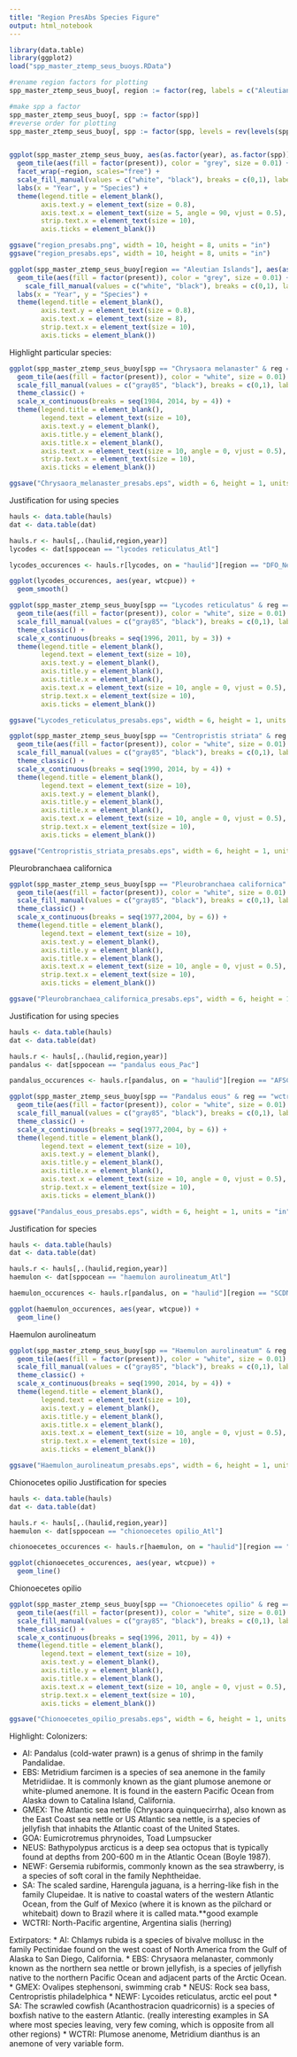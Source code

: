 ```yaml
---
title: "Region PresAbs Species Figure"
output: html_notebook
---
```


```r
library(data.table)
library(ggplot2)
load("spp_master_ztemp_seus_buoys.RData")
```

```r
#rename region factors for plotting
spp_master_ztemp_seus_buoy[, region := factor(reg, labels = c("Aleutian Islands", "Eastern Bering Sea", "Gulf of Mexico", "Gulf of Alaska", "Northeast US", "Newfoundland","Southeast US","Scotian Shelf" ,"West Coast Triennial"))]

#make spp a factor
spp_master_ztemp_seus_buoy[, spp := factor(spp)]
#reverse order for plotting
spp_master_ztemp_seus_buoy[, spp := factor(spp, levels = rev(levels(spp)))]


ggplot(spp_master_ztemp_seus_buoy, aes(as.factor(year), as.factor(spp))) + 
  geom_tile(aes(fill = factor(present)), color = "grey", size = 0.01) +
  facet_wrap(~region, scales="free") +
  scale_fill_manual(values = c("white", "black"), breaks = c(0,1), labels = c("Absent", "Present")) +
  labs(x = "Year", y = "Species") +
  theme(legend.title = element_blank(),
        axis.text.y = element_text(size = 0.8),
        axis.text.x = element_text(size = 5, angle = 90, vjust = 0.5),
        strip.text.x = element_text(size = 10),
        axis.ticks = element_blank())

ggsave("region_presabs.png", width = 10, height = 8, units = "in")
ggsave("region_presabs.eps", width = 10, height = 8, units = "in")

ggplot(spp_master_ztemp_seus_buoy[region == "Aleutian Islands"], aes(as.factor(year), as.factor(spp))) + 
  geom_tile(aes(fill = factor(present)), color = "grey", size = 0.01) +
    scale_fill_manual(values = c("white", "black"), breaks = c(0,1), labels = c("Absent", "Present")) +
  labs(x = "Year", y = "Species") +
  theme(legend.title = element_blank(),
        axis.text.y = element_text(size = 0.8),
        axis.text.x = element_text(size = 8),
        strip.text.x = element_text(size = 10),
        axis.ticks = element_blank())

```
Highlight particular species:

```r
ggplot(spp_master_ztemp_seus_buoy[spp == "Chrysaora melanaster" & reg == "ebs"], aes(x = as.numeric(year), y = spp)) + 
  geom_tile(aes(fill = factor(present)), color = "white", size = 0.01) +
  scale_fill_manual(values = c("gray85", "black"), breaks = c(0,1), labels = c("Absent", "Present")) +
  theme_classic() +
  scale_x_continuous(breaks = seq(1984, 2014, by = 4)) +
  theme(legend.title = element_blank(),
        legend.text = element_text(size = 10),
        axis.text.y = element_blank(),
        axis.title.y = element_blank(),
        axis.title.x = element_blank(),
        axis.text.x = element_text(size = 10, angle = 0, vjust = 0.5),
        strip.text.x = element_text(size = 10),
        axis.ticks = element_blank())

ggsave("Chrysaora_melanaster_presabs.eps", width = 6, height = 1, units = "in")
```
Justification for using species
```r
hauls <- data.table(hauls)
dat <- data.table(dat)

hauls.r <- hauls[,.(haulid,region,year)]
lycodes <- dat[sppocean == "lycodes reticulatus_Atl"]

lycodes_occurences <- hauls.r[lycodes, on = "haulid"][region == "DFO_Newfoundland"]

ggplot(lycodes_occurences, aes(year, wtcpue)) +
  geom_smooth()

```

```r
ggplot(spp_master_ztemp_seus_buoy[spp == "Lycodes reticulatus" & reg == "newf"], aes(x = as.numeric(year), y = spp)) + 
  geom_tile(aes(fill = factor(present)), color = "white", size = 0.01) +
  scale_fill_manual(values = c("gray85", "black"), breaks = c(0,1), labels = c("Absent", "Present")) +
  theme_classic() +
  scale_x_continuous(breaks = seq(1996, 2011, by = 3)) +
  theme(legend.title = element_blank(),
        legend.text = element_text(size = 10),
        axis.text.y = element_blank(),
        axis.title.y = element_blank(),
        axis.title.x = element_blank(),
        axis.text.x = element_text(size = 10, angle = 0, vjust = 0.5),
        strip.text.x = element_text(size = 10),
        axis.ticks = element_blank())

ggsave("Lycodes_reticulatus_presabs.eps", width = 6, height = 1, units = "in")
```

```r
ggplot(spp_master_ztemp_seus_buoy[spp == "Centropristis striata" & reg == "sa"], aes(x = as.numeric(year), y = spp)) + 
  geom_tile(aes(fill = factor(present)), color = "white", size = 0.01) +
  scale_fill_manual(values = c("gray85", "black"), breaks = c(0,1), labels = c("Absent", "Present")) +
  theme_classic() +
  scale_x_continuous(breaks = seq(1990, 2014, by = 4)) +
  theme(legend.title = element_blank(),
        legend.text = element_text(size = 10),
        axis.text.y = element_blank(),
        axis.title.y = element_blank(),
        axis.title.x = element_blank(),
        axis.text.x = element_text(size = 10, angle = 0, vjust = 0.5),
        strip.text.x = element_text(size = 10),
        axis.ticks = element_blank())

ggsave("Centropristis_striata_presabs.eps", width = 6, height = 1, units = "in")
```
Pleurobranchaea californica

```r
ggplot(spp_master_ztemp_seus_buoy[spp == "Pleurobranchaea californica" & reg == "wctri"], aes(x = as.numeric(year), y = spp)) + 
  geom_tile(aes(fill = factor(present)), color = "white", size = 0.01) +
  scale_fill_manual(values = c("gray85", "black"), breaks = c(0,1), labels = c("Absent", "Present")) +
  theme_classic() +
  scale_x_continuous(breaks = seq(1977,2004, by = 6)) +
  theme(legend.title = element_blank(),
        legend.text = element_text(size = 10),
        axis.text.y = element_blank(),
        axis.title.y = element_blank(),
        axis.title.x = element_blank(),
        axis.text.x = element_text(size = 10, angle = 0, vjust = 0.5),
        strip.text.x = element_text(size = 10),
        axis.ticks = element_blank())

ggsave("Pleurobranchaea_californica_presabs.eps", width = 6, height = 1, units = "in")
```
Justification for using species
```r
hauls <- data.table(hauls)
dat <- data.table(dat)

hauls.r <- hauls[,.(haulid,region,year)]
pandalus <- dat[sppocean == "pandalus eous_Pac"]

pandalus_occurences <- hauls.r[pandalus, on = "haulid"][region == "AFSC_WCTri"]

```


```r
ggplot(spp_master_ztemp_seus_buoy[spp == "Pandalus eous" & reg == "wctri"], aes(x = as.numeric(year), y = spp)) + 
  geom_tile(aes(fill = factor(present)), color = "white", size = 0.01) +
  scale_fill_manual(values = c("gray85", "black"), breaks = c(0,1), labels = c("Absent", "Present")) +
  theme_classic() +
  scale_x_continuous(breaks = seq(1977,2004, by = 6)) +
  theme(legend.title = element_blank(),
        legend.text = element_text(size = 10),
        axis.text.y = element_blank(),
        axis.title.y = element_blank(),
        axis.title.x = element_blank(),
        axis.text.x = element_text(size = 10, angle = 0, vjust = 0.5),
        strip.text.x = element_text(size = 10),
        axis.ticks = element_blank())

ggsave("Pandalus_eous_presabs.eps", width = 6, height = 1, units = "in")
```
Justification for species
```r
hauls <- data.table(hauls)
dat <- data.table(dat)

hauls.r <- hauls[,.(haulid,region,year)]
haemulon <- dat[sppocean == "haemulon aurolineatum_Atl"]

haemulon_occurences <- hauls.r[pandalus, on = "haulid"][region == "SCDNR_SEUS"]

ggplot(haemulon_occurences, aes(year, wtcpue)) +
  geom_line()
```
Haemulon aurolineatum
```r
ggplot(spp_master_ztemp_seus_buoy[spp == "Haemulon aurolineatum" & reg == "sa"], aes(x = as.numeric(year), y = spp)) + 
  geom_tile(aes(fill = factor(present)), color = "white", size = 0.01) +
  scale_fill_manual(values = c("gray85", "black"), breaks = c(0,1), labels = c("Absent", "Present")) +
  theme_classic() +
  scale_x_continuous(breaks = seq(1990, 2014, by = 4)) +
  theme(legend.title = element_blank(),
        legend.text = element_text(size = 10),
        axis.text.y = element_blank(),
        axis.title.y = element_blank(),
        axis.title.x = element_blank(),
        axis.text.x = element_text(size = 10, angle = 0, vjust = 0.5),
        strip.text.x = element_text(size = 10),
        axis.ticks = element_blank())

ggsave("Haemulon_aurolineatum_presabs.eps", width = 6, height = 1, units = "in")
```

Chionocetes opilio
Justification for species
```r
hauls <- data.table(hauls)
dat <- data.table(dat)

hauls.r <- hauls[,.(haulid,region,year)]
haemulon <- dat[sppocean == "chionoecetes opilio_Atl"]

chionoecetes_occurences <- hauls.r[haemulon, on = "haulid"][region == "DFO_Newfoundland"]

ggplot(chionoecetes_occurences, aes(year, wtcpue)) +
  geom_line()
```
Chionoecetes opilio
```r
ggplot(spp_master_ztemp_seus_buoy[spp == "Chionoecetes opilio" & reg == "newf"], aes(x = as.numeric(year), y = spp)) + 
  geom_tile(aes(fill = factor(present)), color = "white", size = 0.01) +
  scale_fill_manual(values = c("gray85", "black"), breaks = c(0,1), labels = c("Absent", "Present")) +
  theme_classic() +
  scale_x_continuous(breaks = seq(1996, 2011, by = 4)) +
  theme(legend.title = element_blank(),
        legend.text = element_text(size = 10),
        axis.text.y = element_blank(),
        axis.title.y = element_blank(),
        axis.title.x = element_blank(),
        axis.text.x = element_text(size = 10, angle = 0, vjust = 0.5),
        strip.text.x = element_text(size = 10),
        axis.ticks = element_blank())

ggsave("Chionoecetes_opilio_presabs.eps", width = 6, height = 1, units = "in")
```



Highlight:
Colonizers:

* AI: Pandalus (cold-water prawn) is a genus of shrimp in the family Pandalidae. 
* EBS: Metridium farcimen is a species of sea anemone in the family Metridiidae. It is commonly known as the giant plumose anemone or white-plumed anemone. It is found in the eastern Pacific Ocean from Alaska down to Catalina Island, California.
* GMEX: The Atlantic sea nettle (Chrysaora quinquecirrha), also known as the East Coast sea nettle or US Atlantic sea nettle, is a species of jellyfish that inhabits the Atlantic coast of the United States. 
* GOA: Eumicrotremus phrynoides, Toad Lumpsucker
* NEUS: Bathypolypus arcticus is a deep sea octopus that is typically found at depths from 200-600 m in the Atlantic Ocean (Boyle 1987). 
* NEWF: Gersemia rubiformis, commonly known as the sea strawberry, is a species of soft coral in the family Nephtheidae. 
* SA: The scaled sardine, Harengula jaguana, is a herring-like fish in the family Clupeidae. It is native to coastal waters of the western Atlantic Ocean, from the Gulf of Mexico (where it is known as the pilchard or whitebait) down to Brazil where it is called mata.**good example
* WCTRI: North-Pacific argentine, Argentina sialis (herring)

Extirpators:
* AI: Chlamys rubida is a species of bivalve mollusc in the family Pectinidae found on the west coast of North America from the Gulf of Alaska to San Diego, California.
* EBS: Chrysaora melanaster, commonly known as the northern sea nettle or brown jellyfish, is a species of jellyfish native to the northern Pacific Ocean and adjacent parts of the Arctic Ocean.
* GMEX: Ovalipes stephensoni, swimming crab
* NEUS: Rock sea bass, Centropristis philadelphica
* NEWF: Lycoides reticulatus, arctic eel pout
* SA: The scrawled cowfish (Acanthostracion quadricornis) is a species of boxfish native to the eastern Atlantic. (really interesting examples in SA where most species leaving, very few coming, which is opposite from all other regions)
* WCTRI: Plumose anenome, Metridium dianthus is an anemone of very variable form. 


